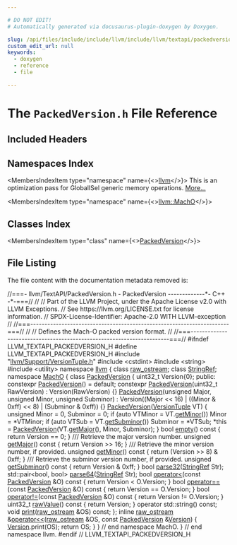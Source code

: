 ```yaml
---

# DO NOT EDIT!
# Automatically generated via docusaurus-plugin-doxygen by Doxygen.

slug: /api/files/include/include/llvm/include/llvm/textapi/packedversion-h
custom_edit_url: null
keywords:
  - doxygen
  - reference
  - file

---
```





# The `PackedVersion.h` File Reference

<DoxygenPage pluginConfig={pluginConfig}>



## Included Headers

<IncludesList>
<IncludesListItem
  filePath="llvm/Support/VersionTuple.h"
  permalink="/docs/api/files/include/include/llvm/include/llvm/support/versiontuple-h"
  isLocal="true" />
<IncludesListItem
  filePath="cstdint"
  permalink=""
  isLocal="false" />
<IncludesListItem
  filePath="string"
  permalink=""
  isLocal="false" />
<IncludesListItem
  filePath="utility"
  permalink=""
  isLocal="false" />
</IncludesList>

## Namespaces Index

<MembersIndex>

<MembersIndexItem
  type="namespace"
  name={<><a href="/docs/api/namespaces/llvm">llvm</a></>}>
This is an optimization pass for GlobalISel generic memory operations. <a href="/docs/api/namespaces/llvm/#details">More...</a>
</MembersIndexItem>

<MembersIndexItem
  type="namespace"
  name={<><a href="/docs/api/namespaces/llvm/macho">llvm::MachO</a></>}>
</MembersIndexItem>

</MembersIndex>

## Classes Index

<MembersIndex>

<MembersIndexItem
  type="class"
  name={<><a href="/docs/api/classes/llvm/macho/packedversion">PackedVersion</a></>}>
</MembersIndexItem>

</MembersIndex>


## File Listing

The file content with the documentation metadata removed is:

<ProgramListing>

<Link id="l00001" /><CodeLine lineNumber="1"><Highlight kind="comment">//===- llvm/TextAPI/PackedVersion.h - PackedVersion -------------&#42;- C++ -&#42;-===//</Highlight><Highlight kind="normal"></Highlight></CodeLine>
<Link id="l00002" /><CodeLine lineNumber="2"><Highlight kind="normal"></Highlight><Highlight kind="comment">//</Highlight><Highlight kind="normal"></Highlight></CodeLine>
<Link id="l00003" /><CodeLine lineNumber="3"><Highlight kind="normal"></Highlight><Highlight kind="comment">// Part of the LLVM Project, under the Apache License v2.0 with LLVM Exceptions.</Highlight><Highlight kind="normal"></Highlight></CodeLine>
<Link id="l00004" /><CodeLine lineNumber="4"><Highlight kind="normal"></Highlight><Highlight kind="comment">// See https://llvm.org/LICENSE.txt for license information.</Highlight><Highlight kind="normal"></Highlight></CodeLine>
<Link id="l00005" /><CodeLine lineNumber="5"><Highlight kind="normal"></Highlight><Highlight kind="comment">// SPDX-License-Identifier: Apache-2.0 WITH LLVM-exception</Highlight><Highlight kind="normal"></Highlight></CodeLine>
<Link id="l00006" /><CodeLine lineNumber="6"><Highlight kind="normal"></Highlight><Highlight kind="comment">//</Highlight><Highlight kind="normal"></Highlight></CodeLine>
<Link id="l00007" /><CodeLine lineNumber="7"><Highlight kind="normal"></Highlight><Highlight kind="comment">//===----------------------------------------------------------------------===//</Highlight><Highlight kind="normal"></Highlight></CodeLine>
<Link id="l00008" /><CodeLine lineNumber="8"><Highlight kind="normal"></Highlight><Highlight kind="comment">//</Highlight><Highlight kind="normal"></Highlight></CodeLine>
<Link id="l00009" /><CodeLine lineNumber="9"><Highlight kind="normal"></Highlight><Highlight kind="comment">// Defines the Mach-O packed version format.</Highlight><Highlight kind="normal"></Highlight></CodeLine>
<Link id="l00010" /><CodeLine lineNumber="10"><Highlight kind="normal"></Highlight><Highlight kind="comment">//</Highlight><Highlight kind="normal"></Highlight></CodeLine>
<Link id="l00011" /><CodeLine lineNumber="11"><Highlight kind="normal"></Highlight><Highlight kind="comment">//===----------------------------------------------------------------------===//</Highlight><Highlight kind="normal"></Highlight></CodeLine>
<Link id="l00012" /><CodeLine lineNumber="12"><Highlight kind="normal"></Highlight></CodeLine>
<Link id="l00013" /><CodeLine lineNumber="13"><Highlight kind="normal"></Highlight><Highlight kind="preprocessor">#ifndef LLVM&#95;TEXTAPI&#95;PACKEDVERSION&#95;H</Highlight><Highlight kind="normal"></Highlight></CodeLine>
<Link id="l00014" /><CodeLine lineNumber="14"><Highlight kind="normal"></Highlight><Highlight kind="preprocessor">#define LLVM&#95;TEXTAPI&#95;PACKEDVERSION&#95;H</Highlight><Highlight kind="normal"></Highlight></CodeLine>
<Link id="l00015" /><CodeLine lineNumber="15"><Highlight kind="normal"></Highlight></CodeLine>
<Link id="l00016" /><CodeLine lineNumber="16"><Highlight kind="normal"></Highlight><Highlight kind="preprocessor">#include &quot;<a href="/docs/api/files/include/include/llvm/include/llvm/support/versiontuple-h">llvm/Support/VersionTuple.h</a>&quot;</Highlight><Highlight kind="normal"></Highlight></CodeLine>
<Link id="l00017" /><CodeLine lineNumber="17"><Highlight kind="normal"></Highlight><Highlight kind="preprocessor">#include &lt;cstdint&gt;</Highlight><Highlight kind="normal"></Highlight></CodeLine>
<Link id="l00018" /><CodeLine lineNumber="18"><Highlight kind="normal"></Highlight><Highlight kind="preprocessor">#include &lt;string&gt;</Highlight><Highlight kind="normal"></Highlight></CodeLine>
<Link id="l00019" /><CodeLine lineNumber="19"><Highlight kind="normal"></Highlight><Highlight kind="preprocessor">#include &lt;utility&gt;</Highlight><Highlight kind="normal"></Highlight></CodeLine>
<Link id="l00020" /><CodeLine lineNumber="20"><Highlight kind="normal"></Highlight></CodeLine>
<Link id="l00021" /><CodeLine lineNumber="21"><Highlight kind="normal"></Highlight><Highlight kind="keyword">namespace </Highlight><Highlight kind="normal"><a href="/docs/api/namespaces/llvm">llvm</a> &#123;</Highlight></CodeLine>
<Link id="l00022" /><CodeLine lineNumber="22"><Highlight kind="normal"></Highlight><Highlight kind="keyword">class </Highlight><Highlight kind="normal"><a href="/docs/api/classes/llvm/raw-ostream">raw&#95;ostream</a>;</Highlight></CodeLine>
<Link id="l00023" /><CodeLine lineNumber="23"><Highlight kind="normal"></Highlight><Highlight kind="keyword">class </Highlight><Highlight kind="normal"><a href="/docs/api/classes/llvm/stringref">StringRef</a>;</Highlight></CodeLine>
<Link id="l00024" /><CodeLine lineNumber="24"><Highlight kind="normal"></Highlight></CodeLine>
<Link id="l00025" /><CodeLine lineNumber="25"><Highlight kind="normal"></Highlight><Highlight kind="keyword">namespace </Highlight><Highlight kind="normal"><a href="/docs/api/namespaces/llvm/macho">MachO</a> &#123;</Highlight></CodeLine>
<Link id="l00026" /><CodeLine lineNumber="26"><Highlight kind="normal"></Highlight></CodeLine>
<Link id="l00027" /><CodeLine lineNumber="27" lineLink="/docs/api/classes/llvm/macho/packedversion"><Highlight kind="normal"></Highlight><Highlight kind="keyword">class </Highlight><Highlight kind="normal"><a href="/docs/api/classes/llvm/macho/packedversion/#a6871fc1f8a54a31caf8d3a115e1b1e59">PackedVersion</a> &#123;</Highlight></CodeLine>
<Link id="l00028" /><CodeLine lineNumber="28"><Highlight kind="normal">  uint32&#95;t Version&#123;0&#125;;</Highlight></CodeLine>
<Link id="l00029" /><CodeLine lineNumber="29"><Highlight kind="normal"></Highlight></CodeLine>
<Link id="l00030" /><CodeLine lineNumber="30"><Highlight kind="normal"></Highlight><Highlight kind="keyword">public</Highlight><Highlight kind="normal">:</Highlight></CodeLine>
<Link id="l00031" /><CodeLine lineNumber="31" lineLink="/docs/api/classes/llvm/macho/packedversion/#a6871fc1f8a54a31caf8d3a115e1b1e59"><Highlight kind="normal">  </Highlight><Highlight kind="keyword">constexpr</Highlight><Highlight kind="normal"> <a href="/docs/api/classes/llvm/macho/packedversion/#a6871fc1f8a54a31caf8d3a115e1b1e59">PackedVersion</a>() = </Highlight><Highlight kind="keywordflow">default</Highlight><Highlight kind="normal">;</Highlight></CodeLine>
<Link id="l00032" /><CodeLine lineNumber="32" lineLink="/docs/api/classes/llvm/macho/packedversion/#a86165d07c21868fa25904b48cdaf985e"><Highlight kind="normal">  </Highlight><Highlight kind="keyword">constexpr</Highlight><Highlight kind="normal"> <a href="/docs/api/classes/llvm/macho/packedversion/#a86165d07c21868fa25904b48cdaf985e">PackedVersion</a>(uint32&#95;t RawVersion) : Version(RawVersion) &#123;&#125;</Highlight></CodeLine>
<Link id="l00033" /><CodeLine lineNumber="33" lineLink="/docs/api/classes/llvm/macho/packedversion/#a843e82a1c5ce9215dcb50358f368f61f"><Highlight kind="normal">  <a href="/docs/api/classes/llvm/macho/packedversion/#a843e82a1c5ce9215dcb50358f368f61f">PackedVersion</a>(</Highlight><Highlight kind="keywordtype">unsigned</Highlight><Highlight kind="normal"> Major, </Highlight><Highlight kind="keywordtype">unsigned</Highlight><Highlight kind="normal"> Minor, </Highlight><Highlight kind="keywordtype">unsigned</Highlight><Highlight kind="normal"> Subminor)</Highlight></CodeLine>
<Link id="l00034" /><CodeLine lineNumber="34"><Highlight kind="normal">      : Version((Major &lt;&lt; 16) | ((Minor &amp; 0xff) &lt;&lt; 8) | (Subminor &amp; 0xff)) &#123;&#125;</Highlight></CodeLine>
<Link id="l00035" /><CodeLine lineNumber="35"><Highlight kind="normal"></Highlight></CodeLine>
<Link id="l00036" /><CodeLine lineNumber="36" lineLink="/docs/api/classes/llvm/macho/packedversion/#ab05f542476d3e086d8249c3cf8b21e9f"><Highlight kind="normal">  <a href="/docs/api/classes/llvm/macho/packedversion/#ab05f542476d3e086d8249c3cf8b21e9f">PackedVersion</a>(<a href="/docs/api/classes/llvm/versiontuple">VersionTuple</a> VT) &#123;</Highlight></CodeLine>
<Link id="l00037" /><CodeLine lineNumber="37"><Highlight kind="normal">    </Highlight><Highlight kind="keywordtype">unsigned</Highlight><Highlight kind="normal"> Minor = 0, Subminor = 0;</Highlight></CodeLine>
<Link id="l00038" /><CodeLine lineNumber="38"><Highlight kind="normal">    </Highlight><Highlight kind="keywordflow">if</Highlight><Highlight kind="normal"> (</Highlight><Highlight kind="keyword">auto</Highlight><Highlight kind="normal"> VTMinor = VT.<a href="/docs/api/classes/llvm/versiontuple/#af16679f141c8a480a1e6dcc0b8bcf5de">getMinor</a>())</Highlight></CodeLine>
<Link id="l00039" /><CodeLine lineNumber="39"><Highlight kind="normal">      Minor = &#42;VTMinor;</Highlight></CodeLine>
<Link id="l00040" /><CodeLine lineNumber="40"><Highlight kind="normal">    </Highlight><Highlight kind="keywordflow">if</Highlight><Highlight kind="normal"> (</Highlight><Highlight kind="keyword">auto</Highlight><Highlight kind="normal"> VTSub = VT.<a href="/docs/api/classes/llvm/versiontuple/#aa338b51f08e9ffa7fb62c92276d9c7a6">getSubminor</a>())</Highlight></CodeLine>
<Link id="l00041" /><CodeLine lineNumber="41"><Highlight kind="normal">      Subminor = &#42;VTSub;</Highlight></CodeLine>
<Link id="l00042" /><CodeLine lineNumber="42"><Highlight kind="normal">    &#42;</Highlight><Highlight kind="keyword">this</Highlight><Highlight kind="normal"> = <a href="/docs/api/classes/llvm/macho/packedversion/#a6871fc1f8a54a31caf8d3a115e1b1e59">PackedVersion</a>(VT.<a href="/docs/api/classes/llvm/versiontuple/#a56a72b8793b8e0df7217c9b19a83320b">getMajor</a>(), Minor, Subminor);</Highlight></CodeLine>
<Link id="l00043" /><CodeLine lineNumber="43"><Highlight kind="normal">  &#125;</Highlight></CodeLine>
<Link id="l00044" /><CodeLine lineNumber="44"><Highlight kind="normal"></Highlight></CodeLine>
<Link id="l00045" /><CodeLine lineNumber="45" lineLink="/docs/api/classes/llvm/macho/packedversion/#ad9eae9ec7bc515c10d1394abe7c64819"><Highlight kind="normal">  </Highlight><Highlight kind="keywordtype">bool</Highlight><Highlight kind="normal"> <a href="/docs/api/classes/llvm/macho/packedversion/#ad9eae9ec7bc515c10d1394abe7c64819">empty</a>()</Highlight><Highlight kind="keyword"> const </Highlight><Highlight kind="normal">&#123; </Highlight><Highlight kind="keywordflow">return</Highlight><Highlight kind="normal"> Version == 0; &#125;</Highlight></CodeLine>
<Link id="l00046" /><CodeLine lineNumber="46"><Highlight kind="normal"></Highlight><Highlight kind="comment"></Highlight></CodeLine>
<Link id="l00047" /><CodeLine lineNumber="47"><Highlight kind="comment">  /// Retrieve the major version number.</Highlight><Highlight kind="normal"></Highlight></CodeLine>
<Link id="l00048" /><CodeLine lineNumber="48" lineLink="/docs/api/classes/llvm/macho/packedversion/#ae80be6682a678f57a84a5db1577207c9"><Highlight kind="normal">  </Highlight><Highlight kind="keywordtype">unsigned</Highlight><Highlight kind="normal"> <a href="/docs/api/classes/llvm/macho/packedversion/#ae80be6682a678f57a84a5db1577207c9">getMajor</a>()</Highlight><Highlight kind="keyword"> const </Highlight><Highlight kind="normal">&#123; </Highlight><Highlight kind="keywordflow">return</Highlight><Highlight kind="normal"> Version &gt;&gt; 16; &#125;</Highlight></CodeLine>
<Link id="l00049" /><CodeLine lineNumber="49"><Highlight kind="normal"></Highlight><Highlight kind="comment"></Highlight></CodeLine>
<Link id="l00050" /><CodeLine lineNumber="50"><Highlight kind="comment">  /// Retrieve the minor version number, if provided.</Highlight><Highlight kind="normal"></Highlight></CodeLine>
<Link id="l00051" /><CodeLine lineNumber="51" lineLink="/docs/api/classes/llvm/macho/packedversion/#a4220f732b5c113b1e9aead24acac8159"><Highlight kind="normal">  </Highlight><Highlight kind="keywordtype">unsigned</Highlight><Highlight kind="normal"> <a href="/docs/api/classes/llvm/macho/packedversion/#a4220f732b5c113b1e9aead24acac8159">getMinor</a>()</Highlight><Highlight kind="keyword"> const </Highlight><Highlight kind="normal">&#123; </Highlight><Highlight kind="keywordflow">return</Highlight><Highlight kind="normal"> (Version &gt;&gt; 8) &amp; 0xff; &#125;</Highlight></CodeLine>
<Link id="l00052" /><CodeLine lineNumber="52"><Highlight kind="normal"></Highlight><Highlight kind="comment"></Highlight></CodeLine>
<Link id="l00053" /><CodeLine lineNumber="53"><Highlight kind="comment">  /// Retrieve the subminor version number, if provided.</Highlight><Highlight kind="normal"></Highlight></CodeLine>
<Link id="l00054" /><CodeLine lineNumber="54" lineLink="/docs/api/classes/llvm/macho/packedversion/#adb3652a45d075a03712b01fe20d78378"><Highlight kind="normal">  </Highlight><Highlight kind="keywordtype">unsigned</Highlight><Highlight kind="normal"> <a href="/docs/api/classes/llvm/macho/packedversion/#adb3652a45d075a03712b01fe20d78378">getSubminor</a>()</Highlight><Highlight kind="keyword"> const </Highlight><Highlight kind="normal">&#123; </Highlight><Highlight kind="keywordflow">return</Highlight><Highlight kind="normal"> Version &amp; 0xff; &#125;</Highlight></CodeLine>
<Link id="l00055" /><CodeLine lineNumber="55"><Highlight kind="normal"></Highlight></CodeLine>
<Link id="l00056" /><CodeLine lineNumber="56"><Highlight kind="normal">  </Highlight><Highlight kind="keywordtype">bool</Highlight><Highlight kind="normal"> <a href="/docs/api/classes/llvm/macho/packedversion/#a607acfa934a3c0188743a1edac5b3826">parse32</a>(<a href="/docs/api/classes/llvm/stringref">StringRef</a> Str);</Highlight></CodeLine>
<Link id="l00057" /><CodeLine lineNumber="57"><Highlight kind="normal">  std::pair&lt;bool, bool&gt; <a href="/docs/api/classes/llvm/macho/packedversion/#a6954336e0b10193d5bea01a716c5f182">parse64</a>(<a href="/docs/api/classes/llvm/stringref">StringRef</a> Str);</Highlight></CodeLine>
<Link id="l00058" /><CodeLine lineNumber="58"><Highlight kind="normal"></Highlight></CodeLine>
<Link id="l00059" /><CodeLine lineNumber="59" lineLink="/docs/api/classes/llvm/macho/packedversion/#ae99699a1bc992270a7010cec0df3e0fd"><Highlight kind="normal">  </Highlight><Highlight kind="keywordtype">bool</Highlight><Highlight kind="normal"> <a href="/docs/api/classes/llvm/macho/packedversion/#ae99699a1bc992270a7010cec0df3e0fd">operator&lt;</a>(</Highlight><Highlight kind="keyword">const</Highlight><Highlight kind="normal"> <a href="/docs/api/classes/llvm/macho/packedversion/#a6871fc1f8a54a31caf8d3a115e1b1e59">PackedVersion</a> &amp;O)</Highlight><Highlight kind="keyword"> const </Highlight><Highlight kind="normal">&#123; </Highlight><Highlight kind="keywordflow">return</Highlight><Highlight kind="normal"> Version &lt; O.Version; &#125;</Highlight></CodeLine>
<Link id="l00060" /><CodeLine lineNumber="60"><Highlight kind="normal"></Highlight></CodeLine>
<Link id="l00061" /><CodeLine lineNumber="61" lineLink="/docs/api/classes/llvm/macho/packedversion/#a27d44989e5be6c9a2fe853c1f2576ee9"><Highlight kind="normal">  </Highlight><Highlight kind="keywordtype">bool</Highlight><Highlight kind="normal"> <a href="/docs/api/classes/llvm/macho/packedversion/#a27d44989e5be6c9a2fe853c1f2576ee9">operator==</a>(</Highlight><Highlight kind="keyword">const</Highlight><Highlight kind="normal"> <a href="/docs/api/classes/llvm/macho/packedversion/#a6871fc1f8a54a31caf8d3a115e1b1e59">PackedVersion</a> &amp;O)</Highlight><Highlight kind="keyword"> const </Highlight><Highlight kind="normal">&#123; </Highlight><Highlight kind="keywordflow">return</Highlight><Highlight kind="normal"> Version == O.Version; &#125;</Highlight></CodeLine>
<Link id="l00062" /><CodeLine lineNumber="62"><Highlight kind="normal"></Highlight></CodeLine>
<Link id="l00063" /><CodeLine lineNumber="63" lineLink="/docs/api/classes/llvm/macho/packedversion/#a750e40518a288bf6aad502c8306636e7"><Highlight kind="normal">  </Highlight><Highlight kind="keywordtype">bool</Highlight><Highlight kind="normal"> <a href="/docs/api/classes/llvm/macho/packedversion/#a750e40518a288bf6aad502c8306636e7">operator!=</a>(</Highlight><Highlight kind="keyword">const</Highlight><Highlight kind="normal"> <a href="/docs/api/classes/llvm/macho/packedversion/#a6871fc1f8a54a31caf8d3a115e1b1e59">PackedVersion</a> &amp;O)</Highlight><Highlight kind="keyword"> const </Highlight><Highlight kind="normal">&#123; </Highlight><Highlight kind="keywordflow">return</Highlight><Highlight kind="normal"> Version != O.Version; &#125;</Highlight></CodeLine>
<Link id="l00064" /><CodeLine lineNumber="64"><Highlight kind="normal"></Highlight></CodeLine>
<Link id="l00065" /><CodeLine lineNumber="65" lineLink="/docs/api/classes/llvm/macho/packedversion/#ad7eaa670e42a1d376dbf2a353b6afbd2"><Highlight kind="normal">  uint32&#95;t <a href="/docs/api/classes/llvm/macho/packedversion/#ad7eaa670e42a1d376dbf2a353b6afbd2">rawValue</a>()</Highlight><Highlight kind="keyword"> const </Highlight><Highlight kind="normal">&#123; </Highlight><Highlight kind="keywordflow">return</Highlight><Highlight kind="normal"> Version; &#125;</Highlight></CodeLine>
<Link id="l00066" /><CodeLine lineNumber="66"><Highlight kind="normal"></Highlight></CodeLine>
<Link id="l00067" /><CodeLine lineNumber="67"><Highlight kind="normal">  </Highlight><Highlight kind="keyword">operator</Highlight><Highlight kind="normal"> std::string() </Highlight><Highlight kind="keyword">const</Highlight><Highlight kind="normal">;</Highlight></CodeLine>
<Link id="l00068" /><CodeLine lineNumber="68"><Highlight kind="normal"></Highlight></CodeLine>
<Link id="l00069" /><CodeLine lineNumber="69"><Highlight kind="normal">  </Highlight><Highlight kind="keywordtype">void</Highlight><Highlight kind="normal"> <a href="/docs/api/classes/llvm/macho/packedversion/#a282206591c19a48e1a2b9e9ed7cafe09">print</a>(<a href="/docs/api/classes/llvm/raw-ostream">raw&#95;ostream</a> &amp;OS) </Highlight><Highlight kind="keyword">const</Highlight><Highlight kind="normal">;</Highlight></CodeLine>
<Link id="l00070" /><CodeLine lineNumber="70"><Highlight kind="normal">&#125;;</Highlight></CodeLine>
<Link id="l00071" /><CodeLine lineNumber="71"><Highlight kind="normal"></Highlight></CodeLine>
<Link id="l00072" /><CodeLine lineNumber="72" lineLink="/docs/api/namespaces/llvm/macho/#a697513d8a548aa45e4221cd3db20f0cc"><Highlight kind="normal"></Highlight><Highlight kind="keyword">inline</Highlight><Highlight kind="normal"> <a href="/docs/api/classes/llvm/raw-ostream">raw&#95;ostream</a> &amp;<a href="/docs/api/namespaces/llvm/macho/#ac1a67dc2ed4b20506236a3f656c1b506">operator&lt;&lt;</a>(<a href="/docs/api/classes/llvm/raw-ostream">raw&#95;ostream</a> &amp;OS, </Highlight><Highlight kind="keyword">const</Highlight><Highlight kind="normal"> <a href="/docs/api/classes/llvm/macho/packedversion">PackedVersion</a> &amp;<a href="/docs/api/namespaces/llvm/#a689a023f54d38d41f6d952cac41ee538">Version</a>) &#123;</Highlight></CodeLine>
<Link id="l00073" /><CodeLine lineNumber="73"><Highlight kind="normal">  <a href="/docs/api/namespaces/llvm/#a689a023f54d38d41f6d952cac41ee538">Version</a>.print(OS);</Highlight></CodeLine>
<Link id="l00074" /><CodeLine lineNumber="74"><Highlight kind="normal">  </Highlight><Highlight kind="keywordflow">return</Highlight><Highlight kind="normal"> OS;</Highlight></CodeLine>
<Link id="l00075" /><CodeLine lineNumber="75"><Highlight kind="normal">&#125;</Highlight></CodeLine>
<Link id="l00076" /><CodeLine lineNumber="76"><Highlight kind="normal"></Highlight></CodeLine>
<Link id="l00077" /><CodeLine lineNumber="77"><Highlight kind="normal">&#125; </Highlight><Highlight kind="comment">// end namespace MachO.</Highlight><Highlight kind="normal"></Highlight></CodeLine>
<Link id="l00078" /><CodeLine lineNumber="78"><Highlight kind="normal">&#125; </Highlight><Highlight kind="comment">// end namespace llvm.</Highlight><Highlight kind="normal"></Highlight></CodeLine>
<Link id="l00079" /><CodeLine lineNumber="79"><Highlight kind="normal"></Highlight></CodeLine>
<Link id="l00080" /><CodeLine lineNumber="80"><Highlight kind="normal"></Highlight><Highlight kind="preprocessor">#endif </Highlight><Highlight kind="comment">// LLVM&#95;TEXTAPI&#95;PACKEDVERSION&#95;H</Highlight><Highlight kind="normal"></Highlight></CodeLine>

</ProgramListing>

</DoxygenPage>
